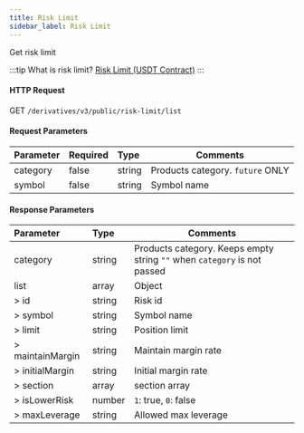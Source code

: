 ```yaml
---
title: Risk Limit
sidebar_label: Risk Limit
---
```


Get risk limit

:::tip
What is risk limit? <a href="https://www.bybit.com/en-US/help-center/bybitHC_Article?language=en_US&id=000001164">Risk Limit (USDT Contract)</a>
:::

#### HTTP Request
GET `/derivatives/v3/public/risk-limit/list`

#### Request Parameters
| Parameter | Required | Type | Comments|
|:----- |:-------|:-----|------ |
|category |false |string |Products category. `future` ONLY |
|symbol |false |string |Symbol name|

#### Response Parameters
| Parameter | Type | Comments|
|:----- |:-----|----- |
|category |string |Products category. Keeps empty string `""` when `category` is not passed |
|list |array |Object |
|> id |string |Risk id |
|> symbol |string |Symbol name |
|> limit |string |Position limit |
|> maintainMargin |string |Maintain margin rate |
|> initialMargin |string |Initial margin rate |
|> section |array |section array |
|> isLowerRisk |number |`1`: true, `0`: false |
|> maxLeverage |string |Allowed max leverage |